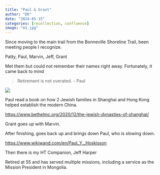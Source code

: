 ```yaml
---
title: "Paul & Grant"
author: "DK"
date: "2024-05-15"
categories: [recollection, confluence]
image: "m1.jpg"
---
```


Since moving to the main trail from the Bonneville Shoreline Trail, been meeting people I recognize.

Patty, Paul, Marvin, Jeff, Grant

Met them but could not remember their names right away. Fortunately, it came back to mind

> Retirement is not overated. - Paul

![](m2.jpg)

Paul read a book on how 2 Jewish families in Shanghai and Hong Kong helped establish the modern China.

<https://www.bethelmc.org/2020/12/the-jewish-dynasties-of-shanghai/>

Grant goes up with Marvin.

After finishing, goes back up and brings down Paul, who is slowing down.

<https://www.wikiwand.com/en/Paul_Y._Hoskisson>

Then there is my HT Companion, Jeff Harper

Retired at 55 and has served multiple missions, including a service as the Mission President in Mongolia.
